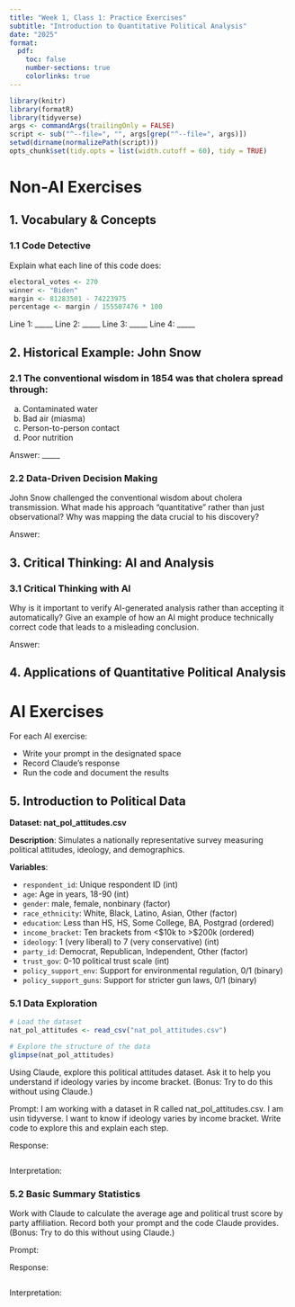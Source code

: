 ```yaml
---
title: "Week 1, Class 1: Practice Exercises"
subtitle: "Introduction to Quantitative Political Analysis"
date: "2025"
format:
  pdf:
    toc: false
    number-sections: true
    colorlinks: true
---
```


```r
library(knitr)
library(formatR)
library(tidyverse)
args <- commandArgs(trailingOnly = FALSE)
script <- sub("^--file=", "", args[grep("^--file=", args)])
setwd(dirname(normalizePath(script)))
opts_chunk$set(tidy.opts = list(width.cutoff = 60), tidy = TRUE)
```

# Non-AI Exercises

## 1. Vocabulary & Concepts

### 1.1 Code Detective

Explain what each line of this code does:

``` r
electoral_votes <- 270
winner <- "Biden"
margin <- 81283501 - 74223975
percentage <- margin / 155507476 * 100
```

Line 1: \_\_\_\_\_ Line 2: \_\_\_\_\_ Line 3: \_\_\_\_\_ Line 4: \_\_\_\_\_

## 2. Historical Example: John Snow

### 2.1 The conventional wisdom in 1854 was that cholera spread through:

a)  Contaminated water
b)  Bad air (miasma)
c)  Person-to-person contact
d)  Poor nutrition

Answer: \_\_\_\_\_

### 2.2 Data-Driven Decision Making

John Snow challenged the conventional wisdom about cholera transmission. What made his approach "quantitative" rather than just observational? Why was mapping the data crucial to his discovery?

Answer:

## 3. Critical Thinking: AI and Analysis

### 3.1 Critical Thinking with AI

Why is it important to verify AI-generated analysis rather than accepting it automatically? Give an example of how an AI might produce technically correct code that leads to a misleading conclusion.

Answer:

## 4. Applications of Quantitative Political Analysis

# AI Exercises

For each AI exercise: 

- Write your prompt in the designated space 
- Record Claude's response 
- Run the code and document the results

## 5. Introduction to Political Data

**Dataset: nat_pol_attitudes.csv**

**Description**: Simulates a nationally representative survey measuring political attitudes, ideology, and demographics.

**Variables**: 

- `respondent_id`: Unique respondent ID (int) 
- `age`: Age in years, 18-90 (int) 
- `gender`: male, female, nonbinary (factor) 
- `race_ethnicity`: White, Black, Latino, Asian, Other (factor) 
- `education`: Less than HS, HS, Some College, BA, Postgrad (ordered) 
- `income_bracket`: Ten brackets from \<\$10k to \>\$200k (ordered) 
- `ideology`: 1 (very liberal) to 7 (very conservative) (int) 
- `party_id`: Democrat, Republican, Independent, Other (factor) 
- `trust_gov`: 0-10 political trust scale (int) 
- `policy_support_env`: Support for environmental regulation, 0/1 (binary) 
- `policy_support_guns`: Support for stricter gun laws, 0/1 (binary)

### 5.1 Data Exploration

```r
# Load the dataset
nat_pol_attitudes <- read_csv("nat_pol_attitudes.csv")

# Explore the structure of the data
glimpse(nat_pol_attitudes)
```

Using Claude, explore this political attitudes dataset. Ask it to help you understand if ideology varies by income bracket. (Bonus: Try to do this without using Claude.)

Prompt: I am working with a dataset in R called nat_pol_attitudes.csv. I am usin tidyverse. I want to know if ideology varies by income bracket. Write code to explore this and explain each step.

Response:

```r

```

Interpretation:

### 5.2 Basic Summary Statistics

Work with Claude to calculate the average age and political trust score by party affiliation. Record both your prompt and the code Claude provides. (Bonus: Try to do this without using Claude.)

Prompt:

Response:

```r

```

Interpretation:

